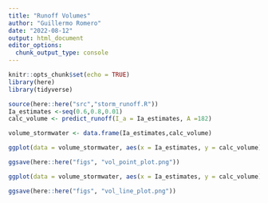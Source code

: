 ```yaml
---
title: "Runoff Volumes"
author: "Guillermo Romero"
date: "2022-08-12"
output: html_document
editor_options: 
  chunk_output_type: console
---
```


```r
knitr::opts_chunk$set(echo = TRUE)
library(here)
library(tidyverse)
```

```r
source(here::here("src","storm_runoff.R"))
Ia_estimates <-seq(0.6,0.8,0.01)
calc_volume <- predict_runoff(I_a = Ia_estimates, A =182)

volume_stormwater <- data.frame(Ia_estimates,calc_volume)

ggplot(data = volume_stormwater, aes(x = Ia_estimates, y = calc_volume))+ geom_point() + labs(x = "Impervious Fraction Estimates", y = "Calculated Volume" )

ggsave(here::here("figs", "vol_point_plot.png"))

ggplot(data = volume_stormwater, aes(x = Ia_estimates, y = calc_volume))+ geom_line() + labs(x = "Impervious Fraction Estimates", y = "Calculated Volume" )

ggsave(here::here("figs", "vol_line_plot.png"))

```

